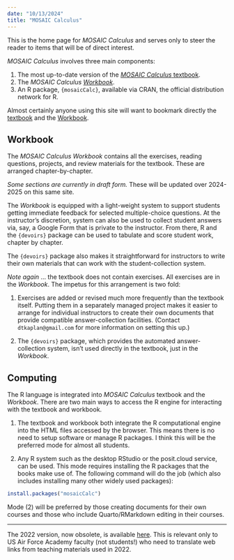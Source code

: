 ```yaml
---
date: "10/13/2024"
title: "MOSAIC Calculus"
---
```


This is the home page for *MOSAIC Calculus* and serves only to steer the reader to items that will be of direct interest.

*MOSAIC Calculus* involves three main components:

1. The most up-to-date version of the [*MOSAIC Calculus* textbook](Textbook/). 
2. The *MOSAIC Calculus [Workbook](Workbook/)*.
3. An R package, `{mosaicCalc}`, available via CRAN, the official distribution network for R.

Almost certainly anyone using this site will want to bookmark directly the [textbook](Textbook/) and the [Workbook](Workbook). 

## Workbook

The *MOSAIC Calculus Workbook* contains all the exercises, reading questions, projects, and review materials for the textbook. These are arranged chapter-by-chapter.

*Some sections are currently in draft form.* These will be updated over 2024-2025 on this same site. 

The *Workbook* is equipped with a light-weight system to support students getting immediate feedback for selected multiple-choice questions. At the instructor's discretion, system can also be used to collect student answers via, say, a Google Form that is private to the instructor. From there, R and the `{devoirs}` package can be used to tabulate and score student work, chapter by chapter. 

The `{devoirs}` package also makes it straightforward for instructors to write their own materials that can work with the student-collection system.

*Note again* ... the textbook does not contain exercises. All exercises are in the *Workbook*. The impetus for this arrangement is two fold: 

1. Exercises are added or revised much more frequently than the textbook itself. Putting them in a separately managed project makes it easier to arrange for individual instructors to create their own documents that provide compatible answer-collection facilities. (Contact `dtkaplan@gmail.com` for more information on setting this up.)

2. The `{devoirs}` package, which provides the automated answer-collection system, isn't used directly in the textbook, just in the *Workbook*.

## Computing

The R language is integrated into *MOSAIC Calculus* textbook and the *Workbook*. There are two main ways to access the R engine for interacting with the textbook and workbook.

1. The textbook and workbook both integrate the R computational engine into the HTML files accessed by the browser. This means there is no need to setup software or manage R packages. I think this will be the preferred mode for almost all students.

2. Any R system such as the desktop RStudio or the posit.cloud service, can be used. This mode requires installing the R packages that the books make use of. The following command will do the job (which also includes installing many other widely used packages):

```r
install.packages("mosaicCalc")
```
Mode (2) will be preferred by those creating documents for their own courses and those who include Quarto/RMarkdown editing in their courses. 

------------




The 2022 version, now obsolete, is available [here](pre-release/). This is relevant only to US Air Force Academy faculty (not students!) who need to translate web links from teaching materials used in 2022.
